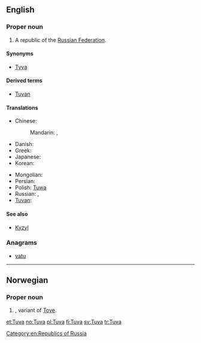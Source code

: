 ==English==
{{wikipedia}}

===Proper noun===
{{en-proper noun}}

# A republic of the [[Russian Federation]].

====Synonyms====
* [[Tyva]]

====Derived terms====
* [[Tuvan]]

====Translations====
{{trans-top|a republic of the Russian Federation}}
* Chinese:
*: Mandarin: {{t|cmn|圖瓦|sc=Hani}}, {{t|cmn|图瓦|tr=Túwǎ|sc=Hani}}
* Danish: {{t-|da|Tuva}}
* Greek: {{t-|el|Τιβά|f|tr=Tivá}}
* Japanese: {{t-|ja|トゥヴァ|tr=Tūva}}
* Korean: {{t-|ko|투바|tr=Tuba|sc=Hang}}
{{trans-mid}}
* Mongolian: {{t-|mn|Тува|tr=Tuvá|sc=Cyrl}}
* Persian: {{t-|fa|توفا|f|tr=tuufa}}
* Polish: [[Tuwa]] {{f}}
* Russian: {{t-|ru|Тува|f|tr=Tuvá}},  {{t+|ru|Тыва|f|tr=Tyvá}}
* [[Tuvan]]: {{tø|tyv|Тыва|tr=Tyvá}}
{{trans-bottom}}

====See also====
* [[Kyzyl]]

===Anagrams===
* [[vatu#English|vatu]]

[[Category:en:Republics of Russia]]

----

==Norwegian==

===Proper noun===
{{head|no|proper noun}}

# {{given name|female|lang=no}}, variant of [[Tove]].

[[et:Tuva]]
[[no:Tuva]]
[[pl:Tuva]]
[[fi:Tuva]]
[[sv:Tuva]]
[[tr:Tuva]]